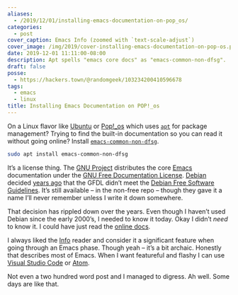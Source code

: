 ```yaml
---
aliases:
  - /2019/12/01/installing-emacs-documentation-on-pop_os/
categories:
  - post
cover_caption: Emacs Info (zoomed with `text-scale-adjust`)
cover_image: /img/2019/cover-installing-emacs-documentation-on-pop-os.png
date: 2019-12-01 11:11:00-08:00
description: Apt spells "emacs core docs" as "emacs-common-non-dfsg".
draft: false
posse:
  - https://hackers.town/@randomgeek/103234200410596678
tags:
  - emacs
  - linux
title: Installing Emacs Documentation on POP!_os
---
```


On a Linux flavor like [Ubuntu](https://ubuntu.com/) or
[Pop\!\_os](https://system76.com/pop) which uses
[`apt`](https://en.wikipedia.org/wiki/APT%5F\(software\)) for package
management? Trying to find the built-in documentation so you can read it
without going online? Install
[`emacs-common-non-dfsg`](https://packages.debian.org/jessie/emacs24-common-non-dfsg).

```bash
sudo apt install emacs-common-non-dfsg
```

It’s a license thing. The [GNU Project](https://www.gnu.org/)
distributes the core
[Emacs](https://www.gnu.org/software/emacs/#Manuals) documentation under
the [GNU Free Documentation
License](https://www.gnu.org/licenses/fdl-1.3.html).
[Debian](https://www.debian.org/) decided [years
ago](https://www.debian.org/vote/2006/vote%5F001) that the GFDL didn’t
meet the [Debian Free Software
Guidelines](https://www.debian.org/social%5Fcontract#guidelines). It’s
still available – in the non-free repo – though they gave it a name I’ll
never remember unless I write it down somewhere.

That decision has rippled down over the years. Even though I haven’t
used Debian since the early 2000’s, I needed to know it today. Okay I
didn’t *need* to know it. I could have just read the [online
docs](https://www.gnu.org/manual/manual.html).

I always liked the [Info](https://www.gnu.org/software/texinfo/) reader
and consider it a significant feature when going through an Emacs phase.
Though yeah – it’s a bit archaic. Honestly that describes most of Emacs.
When I want featureful and flashy I can use [Visual Studio
Code](https://code.visualstudio.com/) or [Atom](https://atom.io/).

Not even a two hundred word post and I managed to digress. Ah well. Some
days are like that.
